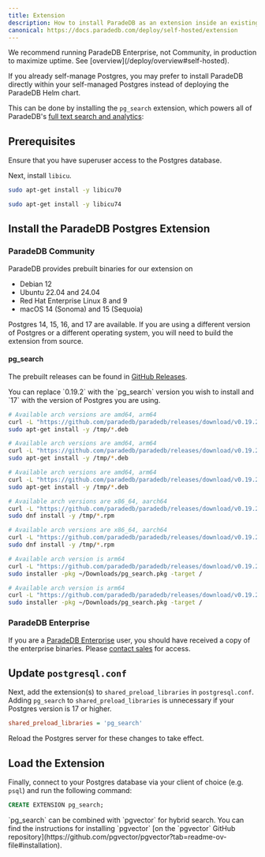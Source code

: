 ```yaml
---
title: Extension
description: How to install ParadeDB as an extension inside an existing self-managed Postgres
canonical: https://docs.paradedb.com/deploy/self-hosted/extension
---
```


<Note>
  We recommend running ParadeDB Enterprise, not Community, in production to
  maximize uptime. See [overview](/deploy/overview#self-hosted).
</Note>

If you already self-manage Postgres, you may prefer to install ParadeDB directly within your self-managed
Postgres instead of deploying the ParadeDB Helm chart.

This can be done by installing the `pg_search` extension, which powers all of ParadeDB's [full text search and analytics](/documentation):

## Prerequisites

Ensure that you have superuser access to the Postgres database.

Next, install `libicu`.

<CodeGroup>

```bash Ubuntu 20.04 or 22.04
sudo apt-get install -y libicu70
```

```bash Ubuntu 24.04
sudo apt-get install -y libicu74
```

</CodeGroup>

## Install the ParadeDB Postgres Extension

### ParadeDB Community

ParadeDB provides prebuilt binaries for our extension on

- Debian 12
- Ubuntu 22.04 and 24.04
- Red Hat Enterprise Linux 8 and 9
- macOS 14 (Sonoma) and 15 (Sequoia)

Postgres 14, 15, 16, and 17 are available. If you are using a different version of Postgres or a different operating system, you will need to build the extension from source.

#### pg_search

The prebuilt releases can be found in [GitHub Releases](https://github.com/paradedb/paradedb/releases/latest).

<Note>
  You can replace `0.19.2` with the `pg_search` version you wish to install and
  `17` with the version of Postgres you are using.
</Note>

<CodeGroup>

```bash Ubuntu 24.04
# Available arch versions are amd64, arm64
curl -L "https://github.com/paradedb/paradedb/releases/download/v0.19.2/postgresql-17-pg-search_0.19.2-1PARADEDB-noble_amd64.deb" -o /tmp/pg_search.deb
sudo apt-get install -y /tmp/*.deb
```

```bash Ubuntu 22.04
# Available arch versions are amd64, arm64
curl -L "https://github.com/paradedb/paradedb/releases/download/v0.19.2/postgresql-17-pg-search_0.19.2-1PARADEDB-jammy_amd64.deb" -o /tmp/pg_search.deb
sudo apt-get install -y /tmp/*.deb
```

```bash Debian 12
# Available arch versions are amd64, arm64
curl -L "https://github.com/paradedb/paradedb/releases/download/v0.19.2/postgresql-17-pg-search_0.19.2-1PARADEDB-bookworm_amd64.deb" -o /tmp/pg_search.deb
sudo apt-get install -y /tmp/*.deb
```

```bash RHEL 9
# Available arch versions are x86_64, aarch64
curl -L "https://github.com/paradedb/paradedb/releases/download/v0.19.2/pg_search_17-0.19.2-1PARADEDB.el9.x86_64.rpm" -o /tmp/pg_search.rpm
sudo dnf install -y /tmp/*.rpm
```

```bash RHEL 8
# Available arch versions are x86_64, aarch64
curl -L "https://github.com/paradedb/paradedb/releases/download/v0.19.2/pg_search_17-0.19.2-1PARADEDB.el8.x86_64.rpm" -o /tmp/pg_search.rpm
sudo dnf install -y /tmp/*.rpm
```

```bash macOS 15 (Sequoia)
# Available arch version is arm64
curl -L "https://github.com/paradedb/paradedb/releases/download/v0.19.2/pg_search@17--0.19.2.arm64_sequoia.pkg" -o ~/Downloads/pg_search.pkg
sudo installer -pkg ~/Downloads/pg_search.pkg -target /
```

```bash macOS 14 (Sonoma)
# Available arch version is arm64
curl -L "https://github.com/paradedb/paradedb/releases/download/v0.19.2/pg_search@17--0.19.2.arm64_sonoma.pkg" -o ~/Downloads/pg_search.pkg
sudo installer -pkg ~/Downloads/pg_search.pkg -target /
```

</CodeGroup>

### ParadeDB Enterprise

If you are a [ParadeDB Enterprise](/deploy/enterprise) user, you should have received a copy of the enterprise binaries. Please [contact sales](mailto:sales@paradedb.com) for access.

## Update `postgresql.conf`

Next, add the extension(s) to `shared_preload_libraries` in `postgresql.conf`. Adding `pg_search` to `shared_preload_libraries` is unnecessary if your Postgres version is 17 or higher.

```ini
shared_preload_libraries = 'pg_search'
```

Reload the Postgres server for these changes to take effect.

## Load the Extension

Finally, connect to your Postgres database via your client of choice (e.g. `psql`) and run the following command:

```sql
CREATE EXTENSION pg_search;
```

<Note>
  `pg_search` can be combined with `pgvector` for hybrid search. You can find
  the instructions for installing `pgvector` [on the `pgvector` GitHub
  repository](https://github.com/pgvector/pgvector?tab=readme-ov-file#installation).
</Note>
